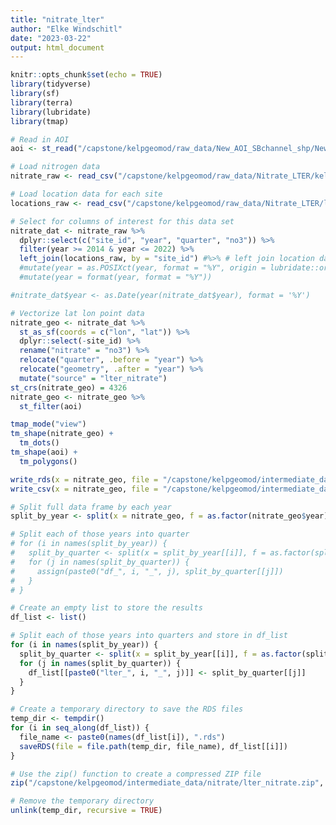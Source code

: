 ```yaml
---
title: "nitrate_lter"
author: "Elke Windschitl"
date: "2023-03-22"
output: html_document
---
```


```r
knitr::opts_chunk$set(echo = TRUE)
library(tidyverse)
library(sf)
library(terra)
library(lubridate)
library(tmap)
```

```r
# Read in AOI
aoi <- st_read("/capstone/kelpgeomod/raw_data/New_AOI_SBchannel_shp/New_AOI_SBchannel.shp")

# Load nitrogen data
nitrate_raw <- read_csv("/capstone/kelpgeomod/raw_data/Nitrate_LTER/kelp_no3_waves_quarterly_long (1).csv")

# Load location data for each site
locations_raw <- read_csv("/capstone/kelpgeomod/raw_data/Nitrate_LTER/locations (1).csv")
```

```r
# Select for columns of interest for this data set 
nitrate_dat <- nitrate_raw %>% 
  dplyr::select(c("site_id", "year", "quarter", "no3")) %>% 
  filter(year >= 2014 & year <= 2022) %>% 
  left_join(locations_raw, by = "site_id") #%>% # left join location data to the data set
  #mutate(year = as.POSIXct(year, format = "%Y", origin = lubridate::origin)) #%>% # make year date time
  #mutate(year = format(year, format = "%Y"))

#nitrate_dat$year <- as.Date(year(nitrate_dat$year), format = '%Y')

```

```r
# Vectorize lat lon point data
nitrate_geo <- nitrate_dat %>% 
  st_as_sf(coords = c("lon", "lat")) %>% 
  dplyr::select(-site_id) %>% 
  rename("nitrate" = "no3") %>% 
  relocate("quarter", .before = "year") %>% 
  relocate("geometry", .after = "year") %>% 
  mutate("source" = "lter_nitrate")
st_crs(nitrate_geo) = 4326
nitrate_geo <- nitrate_geo %>% 
  st_filter(aoi)

tmap_mode("view")
tm_shape(nitrate_geo) +
  tm_dots()
tm_shape(aoi) +
  tm_polygons()
```

```r
write_rds(x = nitrate_geo, file = "/capstone/kelpgeomod/intermediate_data/nitrate/lter_nitrate.RDS")
write_csv(x = nitrate_geo, file = "/capstone/kelpgeomod/intermediate_data/nitrate/lter_nitrate.csv")
```


```r
# Split full data frame by each year
split_by_year <- split(x = nitrate_geo, f = as.factor(nitrate_geo$year))

# Split each of those years into quarter
# for (i in names(split_by_year)) {
#   split_by_quarter <- split(x = split_by_year[[i]], f = as.factor(split_by_year[[i]]$quarter))
#   for (j in names(split_by_quarter)) {
#     assign(paste0("df_", i, "_", j), split_by_quarter[[j]])
#   }
# }
```

```r
# Create an empty list to store the results
df_list <- list()

# Split each of those years into quarters and store in df_list
for (i in names(split_by_year)) {
  split_by_quarter <- split(x = split_by_year[[i]], f = as.factor(split_by_year[[i]]$quarter))
  for (j in names(split_by_quarter)) {
    df_list[[paste0("lter_", i, "_", j)]] <- split_by_quarter[[j]]
  }
}

```

```r
# Create a temporary directory to save the RDS files
temp_dir <- tempdir()
for (i in seq_along(df_list)) {
  file_name <- paste0(names(df_list[i]), ".rds")
  saveRDS(file = file.path(temp_dir, file_name), df_list[[i]])
}

# Use the zip() function to create a compressed ZIP file
zip("/capstone/kelpgeomod/intermediate_data/nitrate/lter_nitrate.zip", files = list.files(temp_dir, full.names = TRUE))

# Remove the temporary directory
unlink(temp_dir, recursive = TRUE)

```

